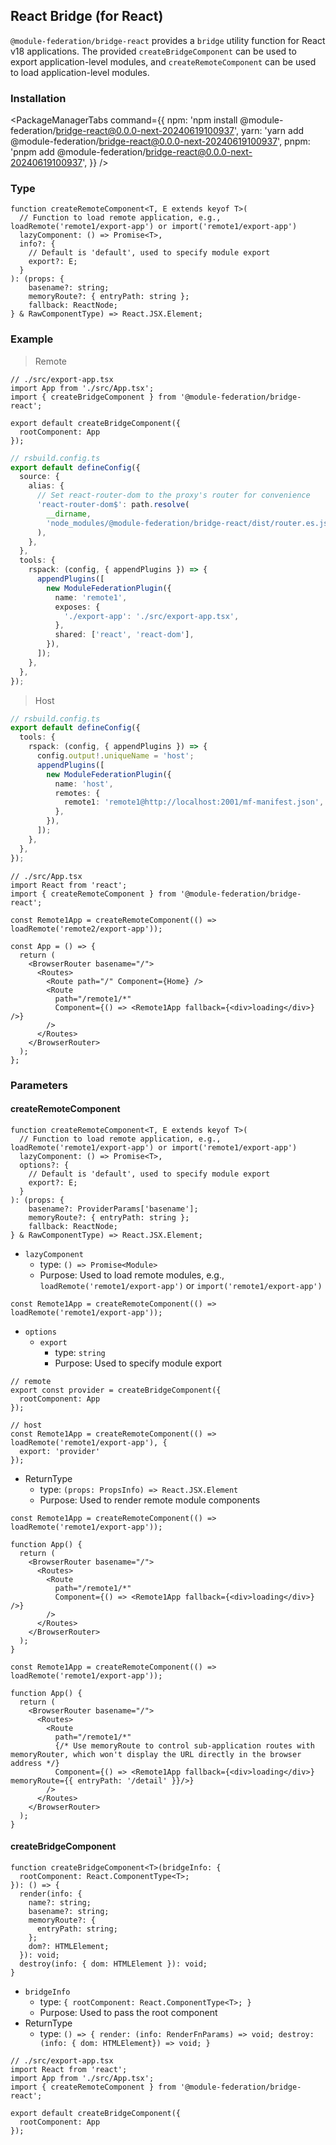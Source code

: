 
## React Bridge (for React)

`@module-federation/bridge-react` provides a `bridge` utility function for React v18 applications. The provided `createBridgeComponent` can be used to export application-level modules, and `createRemoteComponent` can be used to load application-level modules.

### Installation


<PackageManagerTabs
  command={{
    npm: 'npm install @module-federation/bridge-react@0.0.0-next-20240619100937',
    yarn: 'yarn add @module-federation/bridge-react@0.0.0-next-20240619100937',
    pnpm: 'pnpm add @module-federation/bridge-react@0.0.0-next-20240619100937',
  }}
/>

### Type

```tsx
function createRemoteComponent<T, E extends keyof T>(
  // Function to load remote application, e.g., loadRemote('remote1/export-app') or import('remote1/export-app')
  lazyComponent: () => Promise<T>,
  info?: {
    // Default is 'default', used to specify module export
    export?: E;
  }
): (props: {
    basename?: string;
    memoryRoute?: { entryPath: string };
    fallback: ReactNode;
} & RawComponentType) => React.JSX.Element;
```

### Example

> Remote

```tsx
// ./src/export-app.tsx
import App from './src/App.tsx';
import { createBridgeComponent } from '@module-federation/bridge-react';

export default createBridgeComponent({
  rootComponent: App
});
```

```ts
// rsbuild.config.ts
export default defineConfig({
  source: {
    alias: {
      // Set react-router-dom to the proxy's router for convenience
      'react-router-dom$': path.resolve(
        __dirname,
        'node_modules/@module-federation/bridge-react/dist/router.es.js',
      ),
    },
  },
  tools: {
    rspack: (config, { appendPlugins }) => {
      appendPlugins([
        new ModuleFederationPlugin({
          name: 'remote1',
          exposes: {
            './export-app': './src/export-app.tsx',
          },
          shared: ['react', 'react-dom'],
        }),
      ]);
    },
  },
});
```

> Host

```ts
// rsbuild.config.ts
export default defineConfig({
  tools: {
    rspack: (config, { appendPlugins }) => {
      config.output!.uniqueName = 'host';
      appendPlugins([
        new ModuleFederationPlugin({
          name: 'host',
          remotes: {
            remote1: 'remote1@http://localhost:2001/mf-manifest.json',
          },
        }),
      ]);
    },
  },
});
```

```tsx
// ./src/App.tsx
import React from 'react';
import { createRemoteComponent } from '@module-federation/bridge-react';

const Remote1App = createRemoteComponent(() => loadRemote('remote2/export-app'));

const App = () => {
  return (
    <BrowserRouter basename="/">
      <Routes>
        <Route path="/" Component={Home} />
        <Route
          path="/remote1/*"
          Component={() => <Remote1App fallback={<div>loading</div>} />}
        />
      </Routes>
    </BrowserRouter>
  );
};
```

### Parameters

#### createRemoteComponent

```tsx
function createRemoteComponent<T, E extends keyof T>(
  // Function to load remote application, e.g., loadRemote('remote1/export-app') or import('remote1/export-app')
  lazyComponent: () => Promise<T>,
  options?: {
    // Default is 'default', used to specify module export
    export?: E;
  }
): (props: {
    basename?: ProviderParams['basename'];
    memoryRoute?: { entryPath: string };
    fallback: ReactNode;
} & RawComponentType) => React.JSX.Element;
```

* `lazyComponent`
  * type: `() => Promise<Module>`
  * Purpose: Used to load remote modules, e.g., `loadRemote('remote1/export-app')` or `import('remote1/export-app')`

```tsx
const Remote1App = createRemoteComponent(() => loadRemote('remote1/export-app'));
```

* `options`
  * `export`
    * type: `string`
    * Purpose: Used to specify module export
```tsx
// remote
export const provider = createBridgeComponent({
  rootComponent: App
});

// host
const Remote1App = createRemoteComponent(() => loadRemote('remote1/export-app'), {
  export: 'provider'
});
```

* ReturnType
  * type: `(props: PropsInfo) => React.JSX.Element`
  * Purpose: Used to render remote module components

```tsx
const Remote1App = createRemoteComponent(() => loadRemote('remote1/export-app'));

function App() {
  return (
    <BrowserRouter basename="/">
      <Routes>
        <Route
          path="/remote1/*"
          Component={() => <Remote1App fallback={<div>loading</div>} />}
        />
      </Routes>
    </BrowserRouter>
  );
}
```

```tsx
const Remote1App = createRemoteComponent(() => loadRemote('remote1/export-app'));

function App() {
  return (
    <BrowserRouter basename="/">
      <Routes>
        <Route
          path="/remote1/*"
          {/* Use memoryRoute to control sub-application routes with memoryRouter, which won't display the URL directly in the browser address */}
          Component={() => <Remote1App fallback={<div>loading</div>} memoryRoute={{ entryPath: '/detail' }}/>}
        />
      </Routes>
    </BrowserRouter>
  );
}
```

#### createBridgeComponent

```tsx
function createBridgeComponent<T>(bridgeInfo: {
  rootComponent: React.ComponentType<T>;
}): () => {
  render(info: {
    name?: string;
    basename?: string;
    memoryRoute?: {
      entryPath: string;
    };
    dom?: HTMLElement;
  }): void;
  destroy(info: { dom: HTMLElement }): void;
}
```

* `bridgeInfo`
  * type: `{ rootComponent: React.ComponentType<T>; }`
  * Purpose: Used to pass the root component
* ReturnType
  * type: `() => { render: (info: RenderFnParams) => void; destroy: (info: { dom: HTMLElement}) => void; }`

```tsx
// ./src/export-app.tsx
import React from 'react';
import App from './src/App.tsx';
import { createRemoteComponent } from '@module-federation/bridge-react';

export default createBridgeComponent({
  rootComponent: App
});
```
